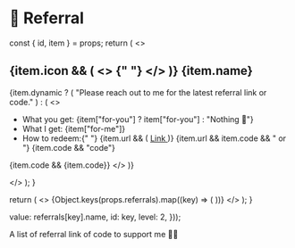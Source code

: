 # 🔗 Referral


  const { id, item } = props;
  return (
    <>
      <h2 id={id} className={id}>
        {item.icon && (
          <>
            <Icon icon={item.icon} inline={true} />{" "}
          </>
        )}
        {item.name}
      </h2>
      <p>
        {item.dynamic ? (
          "Please reach out to me for the latest referral link or code."
        ) : (
          <>
            <ul>
              <li>
                What you get: {item["for-you"] ? item["for-you"] : "Nothing 🥲"}
              </li>
              <li>What I get: {item["for-me"]}</li>
              <li>
                How to redeem:{" "}
                {item.url && (
                  <a href={item.url} target="_blank" rel="noopener noreferrer">
                    Link
                  </a>
                )}
                {item.url && item.code && " or "}
                {item.code && "code"}
              </li>
            </ul>
            {item.code && <CodeBlock>{item.code}</CodeBlock>}
          </>
        )}
      </p>
    </>
  );
}

  return (
    <>
      {Object.keys(props.referrals).map((key) => (
        <ReferralItem id={key} item={props.referrals[key]} />
      ))}
    </>
  );
}

  value: referrals[key].name,
  id: key,
  level: 2,
}));

A list of referral link of code to support me 🫶🏻

<ReferralItems referrals={referrals} />
